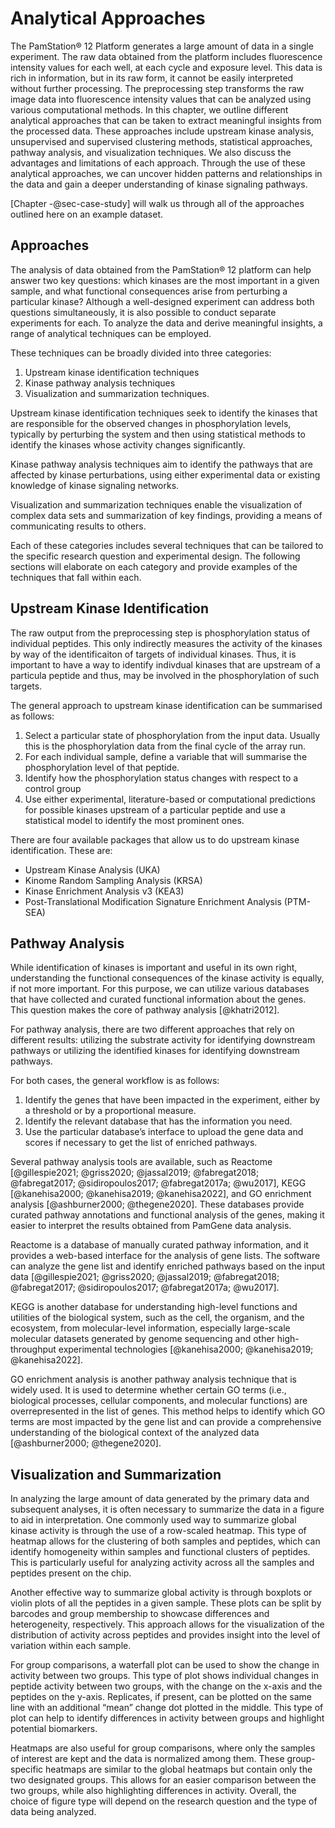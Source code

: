 # Analytical Approaches

The PamStation® 12 Platform generates a large amount of data in a single experiment. The raw data obtained from the platform includes fluorescence intensity values for each well, at each cycle and exposure level. This data is rich in information, but in its raw form, it cannot be easily interpreted without further processing. The preprocessing step transforms the raw image data into fluorescence intensity values that can be analyzed using various computational methods. In this chapter, we outline different analytical approaches that can be taken to extract meaningful insights from the processed data. These approaches include upstream kinase analysis, unsupervised and supervised clustering methods, statistical approaches, pathway analysis, and visualization techniques. We also discuss the advantages and limitations of each approach. Through the use of these analytical approaches, we can uncover hidden patterns and relationships in the data and gain a deeper understanding of kinase signaling pathways.

[Chapter -@sec-case-study] will walk us through all of the approaches outlined here on an example dataset.

## Approaches

The analysis of data obtained from the PamStation® 12 platform can help answer two key questions: which kinases are the most important in a given sample, and what functional consequences arise from perturbing a particular kinase? Although a well-designed experiment can address both questions simultaneously, it is also possible to conduct separate experiments for each. To analyze the data and derive meaningful insights, a range of analytical techniques can be employed.

These techniques can be broadly divided into three categories:

1.  Upstream kinase identification techniques
2.  Kinase pathway analysis techniques
3.  Visualization and summarization techniques.

Upstream kinase identification techniques seek to identify the kinases that are responsible for the observed changes in phosphorylation levels, typically by perturbing the system and then using statistical methods to identify the kinases whose activity changes significantly.

Kinase pathway analysis techniques aim to identify the pathways that are affected by kinase perturbations, using either experimental data or existing knowledge of kinase signaling networks.

Visualization and summarization techniques enable the visualization of complex data sets and summarization of key findings, providing a means of communicating results to others.

Each of these categories includes several techniques that can be tailored to the specific research question and experimental design. The following sections will elaborate on each category and provide examples of the techniques that fall within each.

## Upstream Kinase Identification

The raw output from the preprocessing step is phosphorylation status of individual peptides. This only indirectly measures the activity of the kinases by way of the identificaiton of targets of individual kinases. Thus, it is important to have a way to identify indivdual kinases that are upstream of a particula peptide and thus, may be involved in the phosphorylation of such targets.

The general approach to upstream kinase identification can be summarised as follows:

1.  Select a particular state of phosphorylation from the input data. Usually this is the phosphorylation data from the final cycle of the array run.
2.  For each individual sample, define a variable that will summarise the phosphorylation level of that peptide.
3.  Identify how the phosphorylation status changes with respect to a control group
4.  Use either experimental, literature-based or computational predictions for possible kinases upstream of a particular peptide and use a statistical model to identify the most prominent ones.

There are four available packages that allow us to do upstream kinase identification. These are:

-   Upstream Kinase Analysis (UKA)
-   Kinome Random Sampling Analysis (KRSA)
-   Kinase Enrichment Analysis v3 (KEA3)
-   Post-Translational Modification Signature Enrichment Analysis (PTM-SEA)

## Pathway Analysis

While identification of kinases is important and useful in its own right, understanding the functional consequences of the kinase activity is equally, if not more important. For this purpose, we can utilize various databases that have collected and curated functional information about the genes. This question makes the core of pathway analysis [@khatri2012].

For pathway analysis, there are two different approaches that rely on different results: utilizing the substrate activity for identifying downstream pathways or utilizing the identified kinases for identifying downstream pathways.

For both cases, the general workflow is as follows:

1.  Identify the genes that have been impacted in the experiment, either by a threshold or by a proportional measure.
2.  Identify the relevant database that has the information you need.
3.  Use the particular database's interface to upload the gene data and scores if necessary to get the list of enriched pathways.

Several pathway analysis tools are available, such as Reactome [@gillespie2021; @griss2020; @jassal2019; @fabregat2018; @fabregat2017; @sidiropoulos2017; @fabregat2017a; @wu2017], KEGG [@kanehisa2000; @kanehisa2019; @kanehisa2022], and GO enrichment analysis [@ashburner2000; @thegene2020]. These databases provide curated pathway annotations and functional analysis of the genes, making it easier to interpret the results obtained from PamGene data analysis.

Reactome is a database of manually curated pathway information, and it provides a web-based interface for the analysis of gene lists. The software can analyze the gene list and identify enriched pathways based on the input data [@gillespie2021; @griss2020; @jassal2019; @fabregat2018; @fabregat2017; @sidiropoulos2017; @fabregat2017a; @wu2017].

KEGG is another database for understanding high-level functions and utilities of the biological system, such as the cell, the organism, and the ecosystem, from molecular-level information, especially large-scale molecular datasets generated by genome sequencing and other high-throughput experimental technologies [@kanehisa2000; @kanehisa2019; @kanehisa2022].

GO enrichment analysis is another pathway analysis technique that is widely used. It is used to determine whether certain GO terms (i.e., biological processes, cellular components, and molecular functions) are overrepresented in the list of genes. This method helps to identify which GO terms are most impacted by the gene list and can provide a comprehensive understanding of the biological context of the analyzed data [@ashburner2000; @thegene2020].

## Visualization and Summarization

In analyzing the large amount of data generated by the primary data and subsequent analyses, it is often necessary to summarize the data in a figure to aid in interpretation. One commonly used way to summarize global kinase activity is through the use of a row-scaled heatmap. This type of heatmap allows for the clustering of both samples and peptides, which can identify homogeneity within samples and functional clusters of peptides. This is particularly useful for analyzing activity across all the samples and peptides present on the chip. 

Another effective way to summarize global activity is through boxplots or violin plots of all the peptides in a given sample. These plots can be split by barcodes and group membership to showcase differences and heterogeneity, respectively. This approach allows for the visualization of the distribution of activity across peptides and provides insight into the level of variation within each sample.

For group comparisons, a waterfall plot can be used to show the change in activity between two groups. This type of plot shows individual changes in peptide activity between two groups, with the change on the x-axis and the peptides on the y-axis. Replicates, if present, can be plotted on the same line with an additional "mean" change dot plotted in the middle. This type of plot can help to identify differences in activity between groups and highlight potential biomarkers.

Heatmaps are also useful for group comparisons, where only the samples of interest are kept and the data is normalized among them. These group-specific heatmaps are similar to the global heatmaps but contain only the two designated groups. This allows for an easier comparison between the two groups, while also highlighting differences in activity. Overall, the choice of figure type will depend on the research question and the type of data being analyzed.
